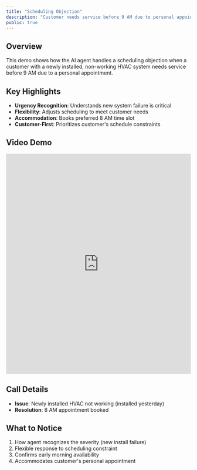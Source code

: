 ```yaml
---
title: "Scheduling Objection"
description: "Customer needs service before 9 AM due to personal appointment"
public: true
---
```


## Overview

This demo shows how the AI agent handles a scheduling objection when a customer with a newly installed, non-working HVAC system needs service before 9 AM due to a personal appointment.

## Key Highlights

- **Urgency Recognition**: Understands new system failure is critical
- **Flexibility**: Adjusts scheduling to meet customer needs
- **Accommodation**: Books preferred 8 AM time slot
- **Customer-First**: Prioritizes customer's schedule constraints

## Video Demo

<iframe
  src="https://share.descript.com/embed/U1lFQKeUL5D"
  width="100%"
  height="600"
  frameBorder="0"
  allowFullScreen
  className="rounded-xl"
></iframe>

## Call Details

- **Issue**: Newly installed HVAC not working (installed yesterday)
- **Resolution**: 8 AM appointment booked

## What to Notice

1. How agent recognizes the severity (new install failure)
2. Flexible response to scheduling constraint
3. Confirms early morning availability
4. Accommodates customer's personal appointment
